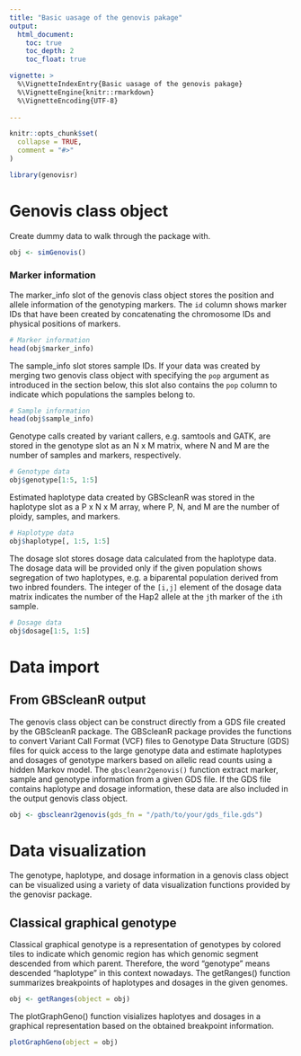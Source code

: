 ```yaml
---
title: "Basic uasage of the genovis pakage"
output: 
  html_document:
    toc: true
    toc_depth: 2
    toc_float: true

vignette: >
  %\VignetteIndexEntry{Basic uasage of the genovis pakage}
  %\VignetteEngine{knitr::rmarkdown}
  %\VignetteEncoding{UTF-8}
  
---
```


```r
knitr::opts_chunk$set(
  collapse = TRUE,
  comment = "#>"
)
```

```r
library(genovisr)
```

# Genovis class object
Create dummy data to walk through the package with.
```r
obj <- simGenovis()
```

### Marker information
The marker_info slot of the genovis class object stores the position and 
allele information of the genotyping markers.
The `id` column shows marker IDs that have been created by concatenating the 
chromosome IDs and physical positions of markers.
```r
# Marker information
head(obj$marker_info)
```



The sample_info slot stores sample IDs. If your data was created by merging two
genovis class object with specifying the `pop` argument as introduced in the 
section below, this slot also contains the `pop` column to indicate which 
populations the samples belong to.
```r
# Sample information
head(obj$sample_info)
```



Genotype calls created by variant callers, e.g. samtools and GATK, are stored in 
the genotype slot as an N x M matrix, where N and M are the number of samples and 
markers, respectively.
```r
# Genotype data
obj$genotype[1:5, 1:5]
```



Estimated haplotype data created by GBScleanR was stored in the haplotype slot 
as a P x N x M array, where P, N, and M are the number of ploidy, samples, and 
markers.
```r
# Haplotype data
obj$haplotype[, 1:5, 1:5]
```

The dosage slot stores dosage data calculated from the haplotype data. The 
dosage data will be provided only if the given population shows segregation of 
two haplotypes, e.g. a biparental population derived from two inbred founders. 
The integer of the `[i,j]` element of the dosage data matrix indicates the number
of the Hap2 allele at the `j`th marker of the `i`th sample.
```r
# Dosage data
obj$dosage[1:5, 1:5]
```


# Data import
## From GBScleanR output
The genovis class object can be construct directly from a GDS file 
created by the GBScleanR package. The GBScleanR package provides the functions to
convert Variant Call Format (VCF) files to Genotype Data Structure (GDS) files 
for quick access to the large genotype data and estimate haplotypes and dosages
of genotype markers based on allelic read counts using a hidden Markov model. The 
`gbscleanr2genovis()` function extract marker, sample and genotype information
from a given GDS file. If the GDS file contains haplotype and dosage information,
 these data are also included in the output genovis class object.

```r
obj <- gbscleanr2genovis(gds_fn = "/path/to/your/gds_file.gds")
```


# Data visualization
The genotype, haplotype, and dosage information in a genovis class object can be
visualized using a variety of data visualization functions provided by the 
genovisr package.

## Classical graphical genotype
Classical graphical genotype is a representation of genotypes by colored tiles 
to indicate which genomic region has which genomic segment descended from which
parent. Therefore, the word "genotype" means descended "haplotype" in this 
context nowadays. The getRanges() function summarizes breakpoints of haplotypes
and dosages in the given genomes.

```r
obj <- getRanges(object = obj)
```

The plotGraphGeno() function visializes haplotyes and dosages in a graphical 
representation based on the obtained breakpoint information. 

```r
plotGraphGeno(object = obj)
```


## 
